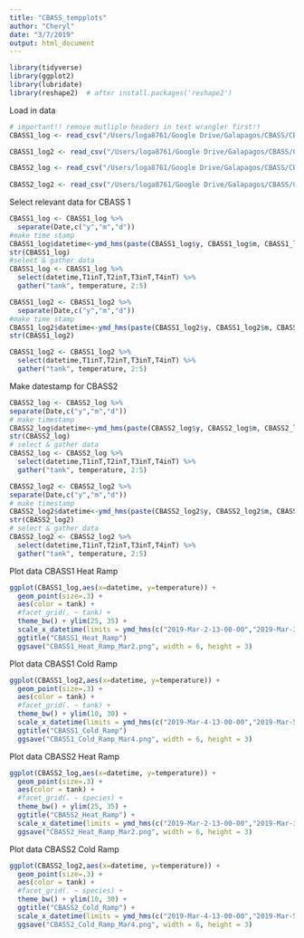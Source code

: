 ```yaml
---
title: "CBASS_tempplots"
author: "Cheryl"
date: "3/7/2019"
output: html_document
---
```


```r
library(tidyverse)
library(ggplot2)
library(lubridate)
library(reshape2)  # after install.packages('reshape2')
```

Load in data
```r
# important!! remove mutliple headers in text wrangler first!!
CBASS1_log <- read_csv("/Users/loga8761/Google Drive/Galapagos/CBASS/CBASS1_LOG_03032019.csv")

CBASS1_log2 <- read_csv("/Users/loga8761/Google Drive/Galapagos/CBASS/CBASS1_LOG_03062019.TXT")

CBASS2_log <- read_csv("/Users/loga8761/Google Drive/Galapagos/CBASS/CBASS2_LOG_03032019.TXT")
  
CBASS2_log2 <- read_csv("/Users/loga8761/Google Drive/Galapagos/CBASS/CBASS2_LOG_03062019.TXT")

```

Select relevant data for CBASS 1

```r
CBASS1_log <- CBASS1_log %>%
  separate(Date,c("y","m","d"))
#make time stamp
CBASS1_log$datetime<-ymd_hms(paste(CBASS1_log$y, CBASS1_log$m, CBASS1_log$d,CBASS1_log$Th, CBASS1_log$Tm,CBASS1_log$Ts, sep="-"))
str(CBASS1_log)
#select & gather data
CBASS1_log <- CBASS1_log %>%
  select(datetime,T1inT,T2inT,T3inT,T4inT) %>%
  gather("tank", temperature, 2:5)

CBASS1_log2 <- CBASS1_log2 %>%
  separate(Date,c("y","m","d"))
#make time stamp
CBASS1_log2$datetime<-ymd_hms(paste(CBASS1_log2$y, CBASS1_log2$m, CBASS1_log2$d,CBASS1_log2$Th, CBASS1_log2$Tm,CBASS1_log2$Ts, sep="-"))
str(CBASS1_log2)

CBASS1_log2 <- CBASS1_log2 %>%
  select(datetime,T1inT,T2inT,T3inT,T4inT) %>%
  gather("tank", temperature, 2:5)
```

Make datestamp for CBASS2
```r
CBASS2_log <- CBASS2_log %>%
separate(Date,c("y","m","d"))
# make timestamp
CBASS2_log$datetime<-ymd_hms(paste(CBASS2_log$y, CBASS2_log$m, CBASS2_log$d,CBASS2_log$Th, CBASS2_log$Tm,CBASS2_log$Ts, sep="-"))
str(CBASS2_log)
# select & gather data
CBASS2_log <- CBASS2_log %>%
  select(datetime,T1inT,T2inT,T3inT,T4inT) %>%
  gather("tank", temperature, 2:5)

CBASS2_log2 <- CBASS2_log2 %>%
separate(Date,c("y","m","d"))
# make timestamp
CBASS2_log2$datetime<-ymd_hms(paste(CBASS2_log2$y, CBASS2_log2$m, CBASS2_log2$d,CBASS2_log2$Th, CBASS2_log2$Tm,CBASS2_log2$Ts, sep="-"))
str(CBASS2_log2)
# select & gather data
CBASS2_log2 <- CBASS2_log2 %>%
  select(datetime,T1inT,T2inT,T3inT,T4inT) %>%
  gather("tank", temperature, 2:5)

```


Plot data CBASS1 Heat Ramp
```r
ggplot(CBASS1_log,aes(x=datetime, y=temperature)) +
  geom_point(size=.3) +
  aes(color = tank) +
  #facet_grid(. ~ tank) +
  theme_bw() + ylim(25, 35) +
  scale_x_datetime(limits = ymd_hms(c("2019-Mar-2-13-00-00","2019-Mar-3-10-00-00"))) +
  ggtitle("CBASS1_Heat_Ramp")
  ggsave("CBASS1_Heat_Ramp_Mar2.png", width = 6, height = 3)
```

Plot data CBASS1 Cold Ramp
```r
ggplot(CBASS1_log2,aes(x=datetime, y=temperature)) +
  geom_point(size=.3) +
  aes(color = tank) +
  #facet_grid(. ~ tank) +
  theme_bw() + ylim(10, 30) +
  scale_x_datetime(limits = ymd_hms(c("2019-Mar-4-13-00-00","2019-Mar-5-10-00-00"))) +
  ggtitle("CBASS1_Cold_Ramp")
  ggsave("CBASS1_Cold_Ramp_Mar4.png", width = 6, height = 3)
```

Plot data CBASS2 Heat Ramp
```r
ggplot(CBASS2_log,aes(x=datetime, y=temperature)) +
  geom_point(size=.3) +
  aes(color = tank) +
  #facet_grid(. ~ species) +
  theme_bw() + ylim(25, 35) +
  ggtitle("CBASS2_Heat_Ramp") +
  scale_x_datetime(limits = ymd_hms(c("2019-Mar-2-13-00-00","2019-Mar-3-10-00-00")))
  ggsave("CBASS2_Heat_Ramp_Mar2.png", width = 6, height = 3)
```

Plot data CBASS2 Cold Ramp
```r
ggplot(CBASS2_log2,aes(x=datetime, y=temperature)) +
  geom_point(size=.3) +
  aes(color = tank) +
  #facet_grid(. ~ species) +
  theme_bw() + ylim(10, 30) +
  ggtitle("CBASS2_Cold_Ramp") +
  scale_x_datetime(limits = ymd_hms(c("2019-Mar-4-13-00-00","2019-Mar-5-10-00-00"))) +
  ggsave("CBASS2_Cold_Ramp_Mar4.png", width = 6, height = 3)
```
